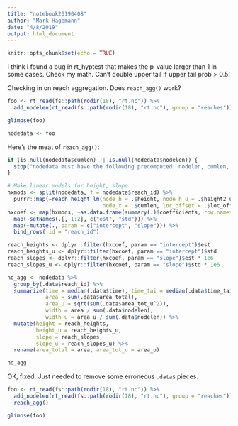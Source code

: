 ```yaml
---
title: "notebook20190408"
author: "Mark Hagemann"
date: "4/8/2019"
output: html_document
---
```


```r
knitr::opts_chunk$set(echo = TRUE)
```

I think I found a bug in rt_hyptest that makes the p-value larger than 1 in some cases. Check my math. Can't double upper tail if upper tail prob > 0.5!


Checking in on reach aggregation. Does `reach_agg()` work?


```r
foo <- rt_read(fs::path(rodir(18), "rt.nc")) %>% 
  add_nodelen(rt_read(fs::path(rodir(18), "rt.nc"), group = "reaches"))

glimpse(foo)

nodedata <- foo
```

Here's the meat of `reach_agg()`:

```r
if (is.null(nodedata$cumlen) || is.null(nodedata$nodelen)) {
  stop("nodedata must have the following precomputed: nodelen, cumlen, loc_offset")
}

# Make linear models for height, slope
hxmods <- split(nodedata, f = nodedata$reach_id) %>%
  purrr::map(~reach_height_lm(node_h = .$height, node_h_u = .$height2_u,
                              node_x = .$cumlen, loc_offset = .$loc_offset, weight = TRUE))
hxcoef <- map(hxmods, ~as.data.frame(summary(.)$coefficients, row.names = FALSE)) %>%
  map(~setNames(.[, 1:2], c("est", "std"))) %>%
  map(~mutate(., param = c("intercept", "slope"))) %>%
  bind_rows(.id = "reach_id")

reach_heights <- dplyr::filter(hxcoef, param == "intercept")$est
reach_heights_u <- dplyr::filter(hxcoef, param == "intercept")$std
reach_slopes <- dplyr::filter(hxcoef, param == "slope")$est * 1e6
reach_slopes_u <- dplyr::filter(hxcoef, param == "slope")$std * 1e6

nd_agg <- nodedata %>%
  group_by(.data$reach_id) %>%
  summarize(time = median(.data$time), time_tai = median(.data$time_tai),
            area = sum(.data$area_total),
            area_u = sqrt(sum(.data$area_tot_u^2)),
            width = area / sum(.data$nodelen),
            width_u = area_u / sum(.data$nodelen)) %>%
  mutate(height = reach_heights,
         height_u = reach_heights_u,
         slope = reach_slopes,
         slope_u = reach_slopes_u) %>%
  rename(area_total = area, area_tot_u = area_u)

nd_agg
```

OK, fixed. Just needed to remove some erroneous `.data$` pieces.

```r
foo <- rt_read(fs::path(rodir(18), "rt.nc")) %>% 
  add_nodelen(rt_read(fs::path(rodir(18), "rt.nc"), group = "reaches")) %>% 
  reach_agg()

glimpse(foo)

```

